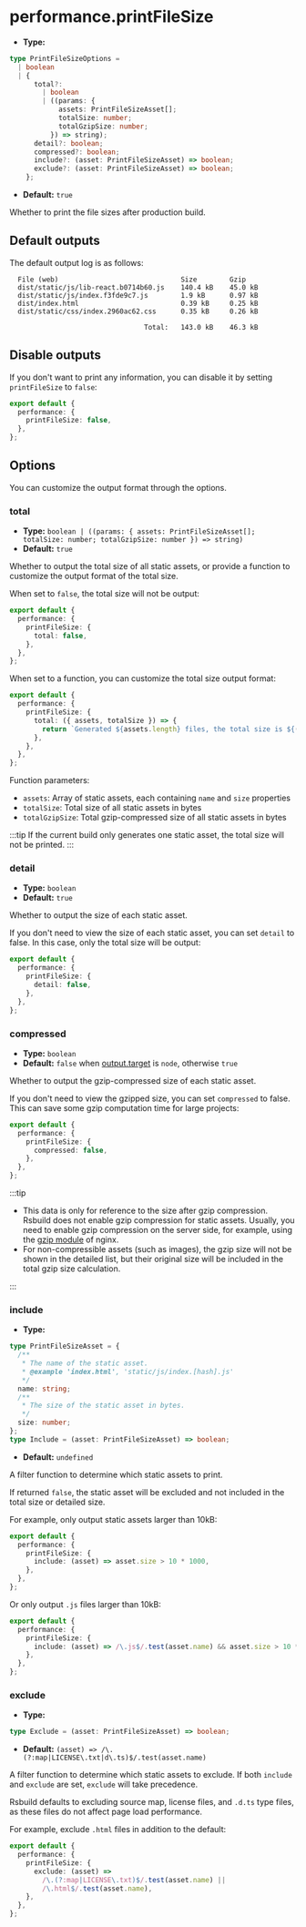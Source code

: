 # performance.printFileSize

- **Type:**

```ts
type PrintFileSizeOptions =
  | boolean
  | {
      total?:
        | boolean
        | ((params: {
            assets: PrintFileSizeAsset[];
            totalSize: number;
            totalGzipSize: number;
          }) => string);
      detail?: boolean;
      compressed?: boolean;
      include?: (asset: PrintFileSizeAsset) => boolean;
      exclude?: (asset: PrintFileSizeAsset) => boolean;
    };
```

- **Default:** `true`

Whether to print the file sizes after production build.

## Default outputs

The default output log is as follows:

```
  File (web)                              Size        Gzip
  dist/static/js/lib-react.b0714b60.js    140.4 kB    45.0 kB
  dist/static/js/index.f3fde9c7.js        1.9 kB      0.97 kB
  dist/index.html                         0.39 kB     0.25 kB
  dist/static/css/index.2960ac62.css      0.35 kB     0.26 kB

                                 Total:   143.0 kB    46.3 kB
```

## Disable outputs

If you don't want to print any information, you can disable it by setting `printFileSize` to `false`:

```ts
export default {
  performance: {
    printFileSize: false,
  },
};
```

## Options

You can customize the output format through the options.

### total

- **Type:** `boolean | ((params: { assets: PrintFileSizeAsset[]; totalSize: number; totalGzipSize: number }) => string)`
- **Default:** `true`

Whether to output the total size of all static assets, or provide a function to customize the output format of the total size.

When set to `false`, the total size will not be output:

```ts
export default {
  performance: {
    printFileSize: {
      total: false,
    },
  },
};
```

When set to a function, you can customize the total size output format:

```ts
export default {
  performance: {
    printFileSize: {
      total: ({ assets, totalSize }) => {
        return `Generated ${assets.length} files, the total size is ${(totalSize / 1000).toFixed(1)} kB.`;
      },
    },
  },
};
```

Function parameters:

- `assets`: Array of static assets, each containing `name` and `size` properties
- `totalSize`: Total size of all static assets in bytes
- `totalGzipSize`: Total gzip-compressed size of all static assets in bytes

:::tip
If the current build only generates one static asset, the total size will not be printed.
:::

### detail

- **Type:** `boolean`
- **Default:** `true`

Whether to output the size of each static asset.

If you don't need to view the size of each static asset, you can set `detail` to false. In this case, only the total size will be output:

```ts
export default {
  performance: {
    printFileSize: {
      detail: false,
    },
  },
};
```

### compressed

- **Type:** `boolean`
- **Default:** `false` when [output.target](/config/output/target) is `node`, otherwise `true`

Whether to output the gzip-compressed size of each static asset.

If you don't need to view the gzipped size, you can set `compressed` to false. This can save some gzip computation time for large projects:

```ts
export default {
  performance: {
    printFileSize: {
      compressed: false,
    },
  },
};
```

:::tip

- This data is only for reference to the size after gzip compression. Rsbuild does not enable gzip compression for static assets. Usually, you need to enable gzip compression on the server side, for example, using the [gzip module](https://nginx.org/en/docs/http/ngx_http_gzip_module.html) of nginx.
- For non-compressible assets (such as images), the gzip size will not be shown in the detailed list, but their original size will be included in the total gzip size calculation.

:::

### include

- **Type:**

```ts
type PrintFileSizeAsset = {
  /**
   * The name of the static asset.
   * @example 'index.html', 'static/js/index.[hash].js'
   */
  name: string;
  /**
   * The size of the static asset in bytes.
   */
  size: number;
};
type Include = (asset: PrintFileSizeAsset) => boolean;
```

- **Default:** `undefined`

A filter function to determine which static assets to print.

If returned `false`, the static asset will be excluded and not included in the total size or detailed size.

For example, only output static assets larger than 10kB:

```ts
export default {
  performance: {
    printFileSize: {
      include: (asset) => asset.size > 10 * 1000,
    },
  },
};
```

Or only output `.js` files larger than 10kB:

```ts
export default {
  performance: {
    printFileSize: {
      include: (asset) => /\.js$/.test(asset.name) && asset.size > 10 * 1000,
    },
  },
};
```

### exclude

- **Type:**

```ts
type Exclude = (asset: PrintFileSizeAsset) => boolean;
```

- **Default:** `(asset) => /\.(?:map|LICENSE\.txt|d\.ts)$/.test(asset.name)`

A filter function to determine which static assets to exclude. If both `include` and `exclude` are set, `exclude` will take precedence.

Rsbuild defaults to excluding source map, license files, and `.d.ts` type files, as these files do not affect page load performance.

For example, exclude `.html` files in addition to the default:

```ts
export default {
  performance: {
    printFileSize: {
      exclude: (asset) =>
        /\.(?:map|LICENSE\.txt)$/.test(asset.name) ||
        /\.html$/.test(asset.name),
    },
  },
};
```
